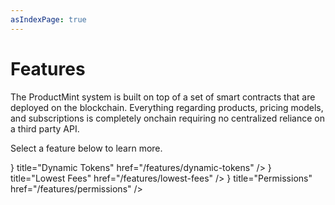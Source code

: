 ```yaml
---
asIndexPage: true
---
```



# Features

The ProductMint system is built on top of a set of smart contracts that are deployed on the blockchain. Everything regarding products, pricing models, and subscriptions is completely onchain requiring no centralized reliance on a third party API.

Select a feature below to learn more.

<Cards>
    <Cards.Card
        icon={<RocketIcon />}
        title="Dynamic Tokens"
        href="/features/dynamic-tokens"
    />
    <Cards.Card
        icon={<DollarSignIcon />}
        title="Lowest Fees"
        href="/features/lowest-fees"
    />
    <Cards.Card
        icon={<LockIcon />}
        title="Permissions"
        href="/features/permissions"
    />
</Cards>